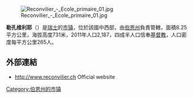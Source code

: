 {{noteTA|G1=瑞士地名}}
[[Image:Reconvilier_-_Ecole_primaire_01.jpg|right]]

'''勒孔维利耶'''（{{lang-fr|Reconvilier}}）是[[瑞士|瑞士]]的[[市镇_(瑞士)|市镇]]，位於該國中西部，由[[伯恩州|伯恩州]]負責管轄，面積8.25平方公里，海拔高度731米，2011年人口2,187，四成半人口信奉[[基督教|基督教]]，人口密度每平方公里265人。

==外部連結==
*http://www.reconvilier.ch{{Wayback|url=http://www.reconvilier.ch/ |date=20130815200833 }} Official website

{{Switzerland-geo-stub}}
[[Category:伯恩州的市镇|Category:伯恩州的市镇]]